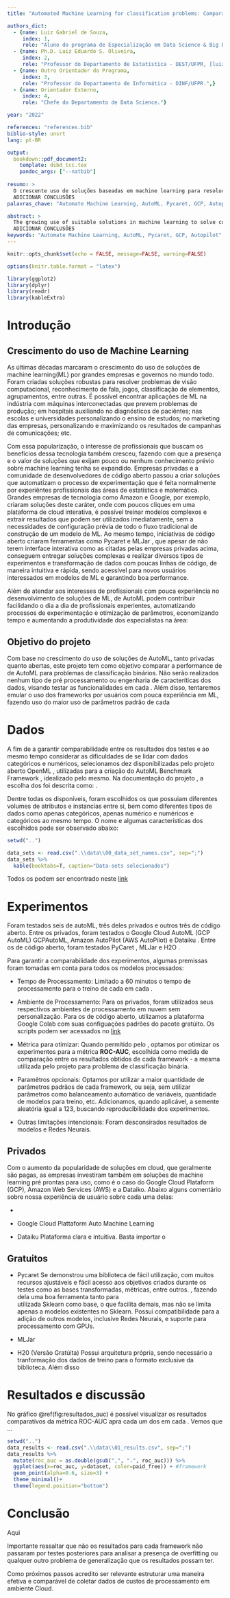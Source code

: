 ```yaml
---
title: "Automated Machine Learning for classification problems: Comparative analysis of private and open-source solutions"

authors_dict:
  - {name: Luiz Gabriel de Souza,
     index: 1,
     role: "Aluno do programa de Especialização em Data Science & Big Data, [luiz.gabriel.souza@hotmail.com](luiz.gabriel.souza@hotmail.com)."}
  - {name: Ph.D. Luiz Eduardo S. Oliveira,
     index: 2,
     role: "Professor do Departamento de Estatística - DEST/UFPR, [luiz.oliveira@ufpr.br](luiz.oliveira@ufpr.br)."}
  - {name: Outro Orientador do Programa,
     index: 3,
     role: "Professor do Departamento de Informática - DINF/UFPR.",}
  - {name: Orientador Externo,
     index: 4,
     role: "Chefe do Departamento de Data Science."}

year: "2022"

references: "references.bib"
biblio-style: unsrt
lang: pt-BR

output:
  bookdown::pdf_document2:
    template: dsbd_tcc.tex
    pandoc_args: ["--natbib"]
    
resumo: >
  O crescente uso de soluções baseadas em machine learning para resolução de problemas complexos em diversas áreas de aplicação, tem demandado soluções de aprendizado de máquina versáteis e de fácil utilização, que não demandem muitas habilidades técnincas para a sua execução. A partir de meados da década passado, começaram a surgir soluções voltadas para esse objetivo, denominadas \textit{Automated Machine Learning} (AutoML), com iniciativas da comunidade de desevolvimento de códigos abertos e de grandes empresas privadas. Com base nessa realidade, diversos projetos tem buscado comparar a performance de \textit{frameworks} de AutoML, testando diferentes bases de dados, arquiteturas e parametrizações aceitas por cada \textit{framework} Este projeto tem como objetivo comparar a performance de seis \textit{frameworks} de AutoML escolhidos, sendo três deles pagos (Google Auto Machine Learning, Amazon Web Services Autopilot e Dataiku) e três de código aberto (Pycaret, MLJar e H20), para modelos de classificação binários, visando entender se há diferenças consideráveis entre a parformance dos \textit{frameworks} pagos e gratuitos de AutoML. O projeto fez uso de 10 bases de dados públicas, que foram processadas com o menor ajuste possíveis de parametrização permitidos por cada framework \textit{frameworks}, buscando emular o uso de usuários com pouca ou nenhuma experiência em machine learning. 
  ADICIONAR CONCLUSÔES
palavras_chave: "Automate Machine Learning, AutoML, Pycaret, GCP, Autopilot"

abstract: >
  The growing use of suitable solutions in machine learning to solve complex problems in several areas, has demanded versatile machine learning solutions, which do not require many technical skills for their execution. From the entire decade, solutions began to emerge from the community of automated objectives, called Machine Learning (AutoML), with open source and large market initiatives. Based on this reality, several projects have sought to compare the performance of AutoML frameworks, testing different databases, architectures and parameterizations accepted by each framework. This project aims to compare the performance of six chosen AutoML frameworks, three of which are paid (Google Auto Machine Learning, Amazon Web Services Autopilot and Dataiku) and three are open source (Pycaret, MLJar and H20), for binary classification models. , understand if there are considerable differences between the performance of the paid and free AutoML frameworks. The project made use of 10 public databases, which were processed with the least possible parameterization allowed by each framework frameworks, seeking to emulate the use of adjustments from users with little or no experience in machine learning.
  ADICIONAR CONCLUSÔES
keywords: "Automate Machine Learning, AutoML, Pycaret, GCP, Autopilot"
---
```


```r
knitr::opts_chunk$set(echo = FALSE, message=FALSE, warning=FALSE)

options(knitr.table.format = "latex")

library(ggplot2)
library(dplyr)
library(readr)
library(kableExtra)
```

# Introdução

## Crescimento do uso de Machine Learning 

As últimas décadas marcaram o crescimento do uso de soluções de machine learning(ML) por grandes empresas e governos no mundo todo. Foram criadas soluções robustas para resolver problemas de visão computacional, reconhecimento de fala, jogos, classificação de elementos, agrupamentos, entre outras. É possível encontrar aplicações de ML na indústria com máquinas interconectadas que prevem problemas de produção; em hospitais auxiliando no diagnósticos de paciêntes; nas escolas e universidades personalizando o ensino de estudos; no marketing das empresas, personalizando e maximizando os resultados de campanhas de comunicações; etc.

Com essa popularização, o interesse de profissionais que buscam os benefícios dessa tecnologia também cresceu, fazendo com que a presença e o valor de soluções que exijam pouco ou nenhum conhecimento prévio sobre machine learning tenha se expandido. Empresas privadas e a comunidade de desenvolvedores de código aberto passou a criar soluções que automatizam o processo de experimentação que é feita normalmente por experiêntes profissionais das áreas de estatística e matemática. Grandes empresas de tecnologia como Amazon e Google, por exemplo, criaram soluções deste caráter, onde com poucos cliques em uma plataforma de cloud interativa, é possível treinar modelos complexos e extrair resultados que podem ser utilizados imediatamente, sem a necessidades de configuração prévia de todo o fluxo tradicional de construção de um modelo de ML. Ao mesmo tempo, iniciativas de código aberto criaram ferramentas como Pycaret \cite{PyCaret} e MLJar \cite{mljar}, que apesar de não terem interface interativa como as citadas pelas empresas privadas acima, conseguem entregar soluções complexas e realizar diversos tipos de experimentos e transformação de dados com poucas linhas de código, de maneira intuitiva e rápida, sendo acessível para novos usuários interessados em modelos de ML e garantindo boa performance.

Além de atendar aos interesses de profissionais com pouca experiência no desenvolvimento de soluções de ML, \textit{frameworks} de AutoML podem contribuir facilidando o dia a dia de profissionais experientes, automatizando processos de experimentação e otimização de parâmetros, economizando tempo e aumentando a produtividade dos especialistas na área:
\textit{"Put simply, AutoML can lead to improved performance while saving substantial amounts of time and money, as machine learning experts are both hard to find and expensive. As a result, commercial interest in AutoML has grown dramatically in recent years, and several major tech companies are now developing their own AutoML systems."} \cite{HutterLars2020}


<!--
## Automated Machine Learning 

É possível resumir o processo de criação de uma solução de machine learning em fluxo como abaixo:

* Selecionar o algoritmo;
* Pre-processamento dos dados;
* Treinamento do modelo;
* Tunar os hiperparametros do modelo;
* Avaliar performance dos resultados;
* Explicar resultados do modelo.

Cada parte do processo é importante para que o resultado final seja confiável e gerem os resultados esperados. No entanto, em cada etapa existe uma ampla gama de experimentos e testes que podem ser realizadas, fazendo necessário a experiência de profissionais super qualificados para tomar decisões e conduzir tais experimento. Por isso, os frameworks de Auto ML se apresentem como alternativa para automatizar tais experimentos. No entanto, não existe uma determinação clara do que eu framework de Auto ML precisa ter para de fato ser considerado um. Alguns framework possuem estrutura para realizar todos os pontos do fluxo apresentado acima, outros não. Para este projeto, buscamos escolher framework que façam, em maior ou menor grau, todos os pontos. 
-->


<!-- * Aumento de trabalhos referente ao tema (citar o livro) -->
<!-- * existem frames para redes neurais tbm (citar quais), mas não é o foco deste projeto -->


<!-- * Citar problemas que frames de automl enfreantm (tentam solucionar) : CASH, etc -->
<!-- * engenharia de features, seleção de modelos e optimização de hiper-parâmetros. -->

<!-- Métricas de Performance: AUC , a mesma utilizada pelo AutoML Benchmark-->

## Objetivo do projeto

Com base no crescimento do uso de soluções de AutoML, tanto privadas quanto abertas, este projeto tem como objetivo comparar a performance de \textit{frameworks} de AutoML para problemas de classificação binários. Não serão realizados nenhum tipo de pré processamento ou engenharia de caracteríticas dos dados, visando testar as funcionalidades em cada \textit{framework}. Além disso, tentaremos emular o uso dos frameworks por usuários com pouca experiência em ML, fazendo uso do maior uso de parâmetros padrão de cada \textit{framework}

# Dados

A fim de a garantir comparabilidade entre os resultados dos testes e ao mesmo tempo considerar as dificuldades de se lidar com dados categóricos e numéricos, selecionamos dez \textit{datasets} disponibilizadas pelo projeto aberto OpenML \cite{openml}, utilizadas para a criação do AutoML Benchmark Framework \cite{amlb2019}, idealizado pelo mesmo. Na documentação do projeto \cite{amlb2019}, a escolha dos \textit{datasets} foi descrita como: \textit{"The benchmark aims to consist of datasets that represent real-world data science problems. This means we want to include datasets of all sizes (including big ones), of different problem domains and with various levels of difficulty"}.

Dentre todas os \textit{datasets} disponíveis, foram escolhidos os que possuiam diferentes volumes de atributos e instancias entre si, bem como diferentes tipos de dados como apenas categóricos, apenas numérico e numéricos e categóricos ao mesmo tempo. O nome e algumas características dos \textit{datasets} escolhidos pode ser observado abaixo:

```r
setwd("..")

data_sets <- read.csv(".\\data\\00_data_set_names.csv", sep=";")
data_sets %>%
  kable(booktabs=T, caption="Data-sets selecionados")
```

Todos os \textit{datasets} podem ser encontrado neste [link]("https://www.openml.org/search?type=data&status=active")


# Experimentos

Foram testados seis \textit{frameworks} de autoML, três deles privados e outros três de código aberto. Entre os privados, foram testados o Google Cloud AutoML (GCP AutoML) GCPAutoML, Amazon AutoPilot (AWS AutoPilot) \cite{AWSAutopilot} e Dataiku \cite{Dataiku}. Entre os de código aberto, foram testados PyCaret \cite{PyCaret}, MLJar \cite{mljar} e H2O \cite{H2OAutoML20}. 

Para garantir a comparabilidade dos experimentos, algumas premissas foram tomadas em conta para todos os modelos processados:

* Tempo de Processamento:
Limitado a 60 minutos o tempo de processamento para o treino de cada \textit{datasets} em cada \textit{framework}.

* Ambiente de Processamento:
Para os \textit{frameworks} privados, foram utilizados seus respectivos ambientes de processamento em nuvem sem personalização. Para os de código aberto, utilizamos a plataforma Google Colab com suas configuações padrões do pacote gratúito. Os scripts podem ser acessados no [link]("https://www.openml.org/search?type=data&status=active")


* Métrica para otimizar:
Quando permitido pelo \textit{frameworks}, optamos por otimizar os experimentos para a métrica **ROC-AUC**, escolhida como medida de comparação entre os resultados obtidos de cada framework - a mesma utilizada pelo projeto \cite{amlb2019} para problema de classificação binária.

* Paramêtros opcionais:
Optamos por utilizar a maior quantidade de parâmetros padrãos de cada framework, ou seja, sem utilizar parâmetros como balanceamento automático de variáveis, quantidade de modelos para treino, etc. Adicionamos, quando aplicável, a semente aleatória igual a 123, buscando reproducibilidade dos experimentos.

* Outras limitações intencionais:
Foram desconsirados resultados de modelos \textit{Ensembles} e Redes Neurais.


## \textit{Frameworks} Privados

Com o aumento da popularidade de soluções em cloud, que geralmente são pagas, as empresas investiram também em soluções de machine learning pré prontas para uso, como é o caso do Google Cloud Plataform (GCP), Amazon Web Services (AWS) e a Dataiko. Abaixo alguns comentário sobre nossa experiência de usuário sobre cada uma delas: 

* \textit{AWS Sagemaker AutoPilot}

<!-- Necessidade da criação de um bucket para salvar o dataset e para os resultados do modelo -->
<!-- Funcionalidade se encontra dentro do JupyterLab, com interface gráfica intuitiva e de fácil uso.  -->
<!-- Faz a feature enginnering automáticamente -->
<!-- Basta escolher a coluna alvo -->
<!-- Gera notebooks para cada etapa de processamento: -->

<!-- Pré processamento -->
<!-- Cadidate Definitions Generated -->
<!-- Feature Engineering -->
<!-- Model Tuning -->
<!-- Explanability report -->
<!-- Insight report generated -->

<!-- É possível configurar: -->


* Google Cloud Plattaform Auto Machine Learning

<!-- Explicar como funciona, detalhar a facilidade da ferramenta  -->

* Dataiku
Plataforma clara e intuitiva. Basta importar o \textit{dataset}

## Gratuitos

* Pycaret
Se demonstrou uma biblioteca de fácil utilização, com muitos recursos ajustáveis e fácil acesso aos objetivos criados durante os testes como as bases transformadas, métricas, entre outros. , fazendo dela uma boa ferramenta tanto para  
utilizada Sklearn como base, o que facilita demais, mas não se limita apenas a modelos existentes no Sklearn. Possui compatibilidade para a adição de outros modelos, inclusive Redes Neurais, e suporte para processamento com GPUs.

* MLJar


* H20 (Versão Gratúita)
Possui arquitetura própria, sendo necessário a tranformação dos dados de treino para o formato exclusive da biblioteca. Além disso

# Resultados e discussão

No gráfico  \@ref(fig:resultados_auc) é possível visualizar os resultados comparatívos da métrica ROC-AUC apra cada um dos \textit{datasets} em cada \textit{frameworks}. Vemos que ...

<!-- fig.cap='ROC-AUC Classificacao Binaria' -->
```r

setwd("..")
data_results <- read.csv(".\\data\\01_results.csv", sep=";")
data_results %>%
  mutate(roc_auc = as.double(gsub(",", ".", roc_auc))) %>%
  ggplot(aes(x=roc_auc, y=dataset, color=paid_free)) + #framework
  geom_point(alpha=0.6, size=3) +
  theme_minimal()+
  theme(legend.position="bottom")
```

# Conclusão

Aqui

Importante ressaltar que não os resultados para cada framework não passaram por testes posteriores para analisar a presença de overfitting ou qualquer outro problema de generalização que os resultados possam ter. 

Como próximos passos acredito ser relevante estruturar uma maneira efetiva e comparável de coletar dados de custos de processamento em ambiente Cloud.